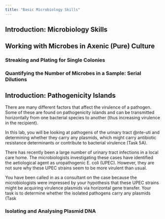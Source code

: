 ```yaml
---
title: "Basic Microbiology Skills"
---
```


## Introduction: Microbiology Skills

## Working with Microbes in Axenic (Pure) Culture

### Streaking and Plating for Single Colonies

### Quantifying the Number of Microbes in a Sample: Serial Dilutions

## Introduction: Pathogenicity Islands

There are many different factors that affect the virulence of a pathogen. Some of these are found on pathogenicity islands and can be transmitted horizontally from one bacterial species to another (thus increasing virulence in the recipient).

In this lab, you will be looking at pathogens of the urinary tract @nte-uti and determining whether they carry any plasmids, which might carry antibiotic resistance determinants or contribute to bacterial virulence (Task 5A). 

::: {#nte-uti .callout-note icon=false title="Case Study 1"}

There has recently been a large number of urinary tract infections in a local care home. The microbiologists investigating these cases have identified the aetiological agent as uropathogenic E. coli (UPEC). However, they are not sure why these UPEC strains seem to be more virulent than usual.

You have been called in as a consultant on the case because the microbiologists were impressed by your hypothesis that these UPEC strains might be acquiring virulence plasmids via horizontal gene transfer. Your task is to determine whether the isolated pathogens carry any plasmids (Task 
:::
 
### Isolating and Analysing Plasmid DNA

